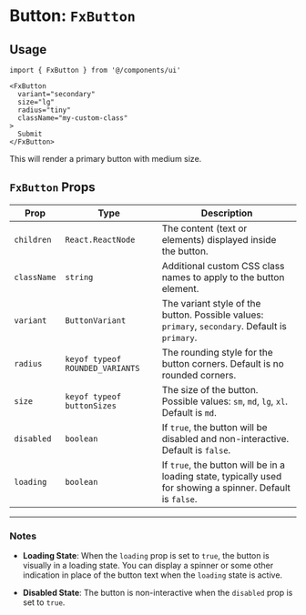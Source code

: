 # Button: `FxButton`

## Usage
```tsx
import { FxButton } from '@/components/ui' 

<FxButton
  variant="secondary"
  size="lg"
  radius="tiny"
  className="my-custom-class"
>
  Submit
</FxButton>
```
This will render a primary button with medium size.

## `FxButton` Props

| Prop        | Type                                      | Description                                                                                                    |
|-------------|-------------------------------------------|----------------------------------------------------------------------------------------------------------------|
| `children`  | `React.ReactNode`                         | The content (text or elements) displayed inside the button.                                                    |
| `className` | `string`                                  | Additional custom CSS class names to apply to the button element.                                              |
| `variant`   | `ButtonVariant`                           | The variant style of the button. Possible values: `primary`, `secondary`. Default is `primary`.                |
| `radius`    | `keyof typeof ROUNDED_VARIANTS`           | The rounding style for the button corners. Default is no rounded corners.                                      |
| `size`      | `keyof typeof buttonSizes`                | The size of the button. Possible values: `sm`, `md`, `lg`, `xl`. Default is `md`.                              |
| `disabled`  | `boolean`                                 | If `true`, the button will be disabled and non-interactive. Default is `false`.                                |
| `loading`   | `boolean`                                 | If `true`, the button will be in a loading state, typically used for showing a spinner. Default is `false`.    |

---

### Notes

- **Loading State**: When the `loading` prop is set to `true`, the button is visually in a loading state. You can display a spinner or some other indication in place of the button text when the `loading` state is active.

- **Disabled State**: The button is non-interactive when the `disabled` prop is set to `true`.